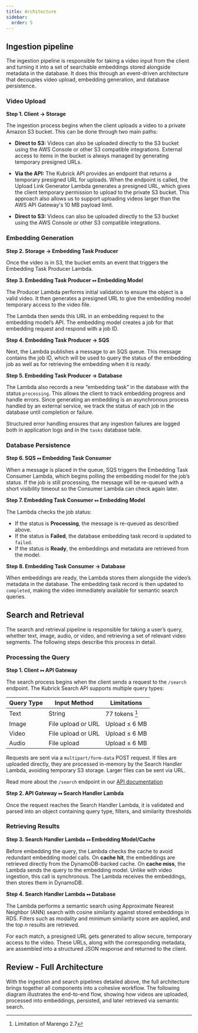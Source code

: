 ```yaml
---
title: Architecture
sidebar:
  order: 5
---
```



## Ingestion pipeline

The ingestion pipeline is responsible for taking a video input from the client
and turning it into a set of searchable embeddings stored alongside metadata in
the database. It does this through an event-driven architecture that decouples
video upload, embedding generation, and database persistence.

### Video Upload

<ThemedDiagram src='video_upload.png' alt='Video Upload Diagram' />

**Step 1. Client → Storage**

The ingestion process begins when the client uploads a video to a private Amazon
S3 bucket. This can be done through two main paths:

- **Direct to S3:** Videos can also be uploaded directly to the S3 bucket using
  the AWS Console or other S3 compatible integrations. External access to items
  in the bucket is always managed by generating temporary presigned URLs.

- **Via the API:** The Kubrick API provides an endpoint that returns a temporary
  presigned URL for uploads. When the endpoint is called, the Upload Link
  Generator Lambda generates a presigned URL, which gives the client temporary
  permission to upload to the private S3 bucket. This approach also allows us to
  support uploading videos larger than the AWS API Gateway's 10 MB payload
  limit.

- **Direct to S3:** Videos can also be uploaded directly to the S3 bucket using
  the AWS Console or other S3 compatible integrations.

### Embedding Generation

<ThemedDiagram src='embedding_generation.png' alt='Embedding Generation Diagram' />

**Step 2. Storage → Embedding Task Producer**

Once the video is in S3, the bucket emits an event that triggers the Embedding
Task Producer Lambda.

**Step 3. Embedding Task Producer ⭤ Embedding Model**

The Producer Lambda performs initial validation to ensure the object is a valid
video. It then generates a presigned URL to give the embedding model temporary
access to the video file.

The Lambda then sends this URL in an embedding request to the embedding model’s
API. The embedding model creates a job for that embedding request and respond
with a job ID.

**Step 4. Embedding Task Producer → SQS**

Next, the Lambda publishes a message to an SQS queue. This message contains the
job ID, which will be used to query the status of the embedding job as well as
for retrieving the embedding when it is ready.

**Step 5. Embedding Task Producer → Database**

The Lambda also records a new “embedding task” in the database with the status
`processing`. This allows the client to track embedding progress and handle
errors. Since generating an embedding is an asynchronous process handled by an
external service, we track the status of each job in the database until
completion or failure.

Structured error handling ensures that any ingestion failures are logged both in
application logs and in the `tasks` database table.

### Database Persistence

<ThemedDiagram src='database_persistence.png' alt='Database Persistence Diagram' />

**Step 6. SQS ⭤ Embedding Task Consumer**

When a message is placed in the queue, SQS triggers the Embedding Task Consumer
Lambda, which begins polling the embedding model for the job’s status. If the
job is still processing, the message will be re-queued with a short visibility
timeout so the Consumer Lambda can check again later.

**Step 7. Embedding Task Consumer ⭤ Embedding Model**

The Lambda checks the job status:

- If the status is **Processing**, the message is re-queued as described above.
- If the status is **Failed**, the database embedding task record is updated to
  `failed`.
- If the status is **Ready**, the embeddings and metadata are retrieved from the
  model.

**Step 8. Embedding Task Consumer → Database**

When embeddings are ready, the Lambda stores them alongside the video’s metadata
in the database. The embedding task record is then updated to `completed`,
making the video immediately available for semantic search queries.

## Search and Retrieval

The search and retrieval pipeline is responsible for taking a user’s query,
whether text, image, audio, or video, and retrieving a set of relevant video
segments. The following steps describe this process in detail.

### Processing the Query

<ThemedDiagram src='processing_the_query.png' alt='Processing The Query Diagram' />

**Step 1. Client ⭤ API Gateway**

The search process begins when the client sends a request to the `/search`
endpoint. The Kubrick Search API supports multiple query types:

| Query Type | Input Method       | Limitations    |
| ---------- | ------------------ | -------------- |
| Text       | String             | 77 tokens [^1] |
| Image      | File upload or URL | Upload ≤ 6 MB  |
| Video      | File upload or URL | Upload ≤ 6 MB  |
| Audio      | File upload        | Upload ≤ 6 MB  |

[^1]: Limitation of Marengo 2.7

Requests are sent via a `multipart/form-data` POST request. If files are
uploaded directly, they are processed in-memory by the Search Handler Lambda,
avoiding temporary S3 storage. Larger files can be sent via URL.

Read more about the `/search` endpoint in our
[API documentation](/api/operations/search)

**Step 2. API Gateway ⭤ Search Handler Lambda**

Once the request reaches the Search Handler Lambda, it is validated and parsed
into an object containing query type, filters, and similarity thresholds

### Retrieving Results

<ThemedDiagram src='retrieving_results.png' alt='Retrieving Results Diagram' />

**Step 3. Search Handler Lambda ⭤ Embedding Model/Cache**

Before embedding the query, the Lambda checks the cache to avoid redundant
embedding model calls. On **cache hit**, the embeddings are retrieved directly
from the DynamoDB-backed cache. On **cache miss**, the Lambda sends the query to
the embedding model. Unlike with video ingestion, this call is synchronous. The
Lambda receives the embeddings, then stores them in DynamoDB.

**Step 4. Search Handler Lambda ⭤ Database**

The Lambda performs a semantic search using Approximate Nearest Neighbor (ANN)
search with cosine similarity against stored embeddings in RDS. Filters such as
modality and minimum similarity score are applied, and the top _n_ results are
retrieved.

For each match, a presigned URL gets generated to allow secure, temporary access
to the video. These URLs, along with the corresponding metadata, are assembled
into a structured JSON response and returned to the client.

## Review - Full Architecture

<ThemedDiagram src='simplified_architecture.png' alt='Full Architecture Diagram' />

With the ingestion and search pipelines detailed above, the full architecture
brings together all components into a cohesive workflow. The following diagram
illustrates the end-to-end flow, showing how videos are uploaded, processed into
embeddings, persisted, and later retrieved via semantic search.
